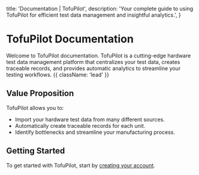 
  title: 'Documentation | TofuPilot',
  description:
    'Your complete guide to using TofuPilot for efficient test data management and insightful analytics.',
}


<HeroPattern />

# TofuPilot Documentation

Welcome to TofuPilot documentation. TofuPilot is a cutting-edge hardware test data management platform that centralizes your test data, creates traceable records, and provides automatic analytics to streamline your testing workflows. {{ className: 'lead' }}

## Value Proposition

TofuPilot allows you to:

- Import your hardware test data from many different sources.
- Automatically create traceable records for each unit.
- Identify bottlenecks and streamline your manufacturing process.

## Getting Started

To get started with TofuPilot, start by [creating your account](https://www.tofupilot.com/auth/signup).
